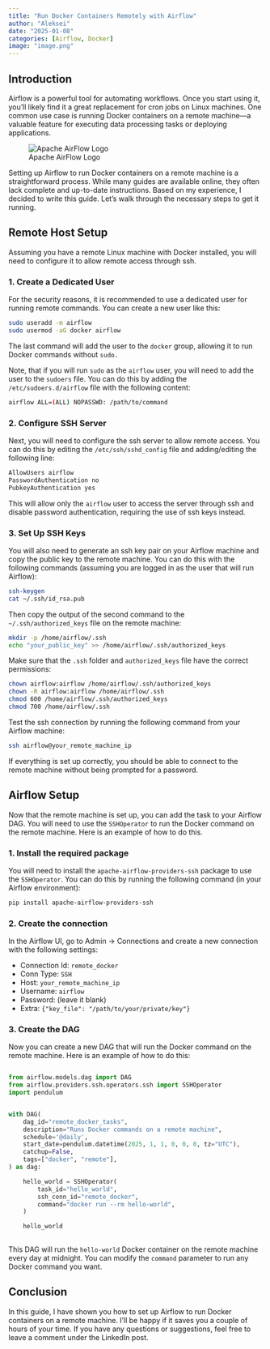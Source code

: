 ```yaml
---
title: "Run Docker Containers Remotely with Airflow"
author: "Aleksei"
date: "2025-01-08"
categories: [Airflow, Docker]
image: "image.png"
---
```


## Introduction

Airflow is a powerful tool for automating workflows. Once you start
using it, you’ll likely find it a great replacement for cron jobs on
Linux machines. One common use case is running Docker containers on a
remote machine—a valuable feature for executing data processing tasks or
deploying applications.

![Apache AirFlow Logo](AirflowLogo.png){fig-alt="Apache AirFlow Logo"}

Setting up Airflow to run Docker containers on a remote machine is a
straightforward process. While many guides are available online, they
often lack complete and up-to-date instructions. Based on my experience,
I decided to write this guide. Let’s walk through the necessary steps to
get it running.

## Remote Host Setup

Assuming you have a remote Linux machine with Docker installed, you will
need to configure it to allow remote access through ssh.

### 1. Create a Dedicated User

For the security reasons, it is recommended to use a dedicated user for
running remote commands. You can create a new user like this:

``` bash
sudo useradd -m airflow
sudo usermod -aG docker airflow
```

The last command will add the user to the `docker` group, allowing it to
run Docker commands without `sudo.`

Note, that if you will run `sudo` as the `airflow` user, you will need to
add the user to the `sudoers` file. You can do this by adding the
`/etc/sudoers.d/airflow` file with the following content:

``` bash
airflow ALL=(ALL) NOPASSWD: /path/to/command
```

### 2. Configure SSH Server

Next, you will need to configure the ssh server to allow remote access.
You can do this by editing the `/etc/ssh/sshd_config` file and
adding/editing the following line:

``` bash
AllowUsers airflow
PasswordAuthentication no
PubkeyAuthentication yes
```

This will allow only the `airflow` user to access the server through ssh
and disable password authentication, requiring the use of ssh keys
instead.

### 3. Set Up SSH Keys

You will also need to generate an ssh key pair on your Airflow machine
and copy the public key to the remote machine. You can do this with the
following commands (assuming you are logged in as the user that will run
Airflow):

``` bash
ssh-keygen
cat ~/.ssh/id_rsa.pub
```

Then copy the output of the second command to the
`~/.ssh/authorized_keys` file on the remote machine:

``` bash
mkdir -p /home/airflow/.ssh
echo "your_public_key" >> /home/airflow/.ssh/authorized_keys
```

Make sure that the `.ssh` folder and `authorized_keys` file have the
correct permissions:

``` bash
chown airflow:airflow /home/airflow/.ssh/authorized_keys
chown -R airflow:airflow /home/airflow/.ssh
chmod 600 /home/airflow/.ssh/authorized_keys
chmod 700 /home/airflow/.ssh
```

Test the ssh connection by running the following command from your
Airflow machine:

``` bash
ssh airflow@your_remote_machine_ip
```

If everything is set up correctly, you should be able to connect to the
remote machine without being prompted for a password.

## Airflow Setup

Now that the remote machine is set up, you can add the task to your
Airflow DAG. You will need to use the `SSHOperator` to run the Docker
command on the remote machine. Here is an example of how to do this.

### 1. Install the required package

You will need to install the `apache-airflow-providers-ssh` package to
use the `SSHOperator`. You can do this by running the following command
(in your Airflow environment):

``` bash
pip install apache-airflow-providers-ssh
```

### 2. Create the connection

In the Airflow UI, go to Admin -\> Connections and create a new
connection with the following settings:

-   Connection Id: `remote_docker`
-   Conn Type: `SSH`
-   Host: `your_remote_machine_ip`
-   Username: `airflow`
-   Password: (leave it blank)
-   Extra: `{"key_file": "/path/to/your/private/key"}`

### 3. Create the DAG

Now you can create a new DAG that will run the Docker command on the
remote machine. Here is an example of how to do this:

``` python

from airflow.models.dag import DAG
from airflow.providers.ssh.operators.ssh import SSHOperator
import pendulum


with DAG(
    dag_id="remote_docker_tasks",
    description="Runs Docker commands on a remote machine",
    schedule='@daily',
    start_date=pendulum.datetime(2025, 1, 1, 0, 0, 0, tz="UTC"),
    catchup=False,
    tags=["docker", "remote"],
) as dag:

    hello_world = SSHOperator(
        task_id="hello_world",
        ssh_conn_id="remote_docker",
        command="docker run --rm hello-world",
    )

    hello_world
    
```

This DAG will run the `hello-world` Docker container on the remote
machine every day at midnight. You can modify the `command` parameter to
run any Docker command you want.

## Conclusion

In this guide, I have shown you how to set up Airflow to run Docker
containers on a remote machine. I'll be happy if it saves you a couple
of hours of your time. If you have any questions or suggestions, feel
free to leave a comment under the LinkedIn post.
